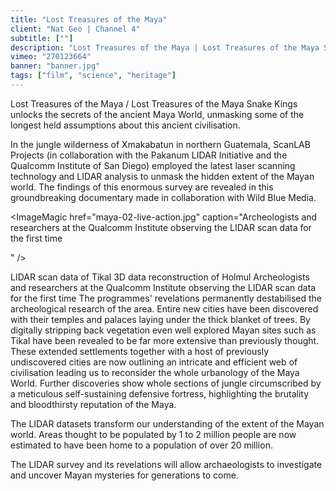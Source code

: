```yaml
---
title: "Lost Treasures of the Maya"
client: "Nat Geo | Channel 4"
subtitle: [""]
description: "Lost Treasures of the Maya | Lost Treasures of the Maya Snake Kings unlocks the secrets of the ancient Maya World, unmasking some of the longest held assumptions about this ancient civilisation."
vimeo: "270123664"
banner: "banner.jpg"
tags: ["film", "science", "heritage"]
---
```



Lost Treasures of the Maya / Lost Treasures of the Maya Snake Kings unlocks the secrets of the ancient Maya World, unmasking some of the longest held assumptions about this ancient civilisation.

In the jungle wilderness of Xmakabatun in northern Guatemala, ScanLAB Projects (in collaboration with the Pakanum LIDAR Initiative and the Qualcomm Institute of San Diego) employed the latest laser scanning technology and LIDAR analysis to unmask the hidden extent of the Mayan world. The findings of this enormous survey are revealed in this groundbreaking documentary made in collaboration with Wild Blue Media.

  <ImageMagic href="maya-08.jpg" caption="LIDAR scan data of Tikal
"/>
  <ImageMagic href="maya-05-model.jpg" caption="3D data reconstruction of Holmul
" />
  <ImageMagic href="maya-02-live-action.jpg" caption="Archeologists and researchers at the Qualcomm Institute observing the LIDAR scan data for the first time

" />

LIDAR scan data of Tikal 3D data reconstruction of Holmul Archeologists and researchers
at the Qualcomm Institute observing the LIDAR scan data for the first time The programmes'
revelations permanently destabilised the archeological research of the area. Entire
new cities have been discovered with their temples and palaces laying under the thick
blanket of trees. By digitally stripping back vegetation even well explored Mayan
sites such as Tikal have been revealed to be far more extensive than previously thought.
These extended settlements together with a host of previously undiscovered cities
are now outlining an intricate and efficient web of civilisation leading us to reconsider
the whole urbanology of the Maya World. Further discoveries show whole sections of
jungle circumscribed by a meticulous self-sustaining defensive fortress, highlighting
the brutality and bloodthirsty reputation of the Maya.

The LIDAR datasets transform our understanding of the extent of the Mayan world. Areas thought to be populated by 1 to 2 million people are now estimated to have been home to a population of over 20 million.

The LIDAR survey and its revelations will allow archaeologists to investigate and uncover Mayan mysteries for generations to come.

<InlineImages>
  <ImageMagic
    href="maya-03-left.jpg"
    caption="Witzna Pyramid hidden in the jungle
"
  />
  <ImageMagic
    href="maya-04-right.jpg"
    caption="3D data reconstruction of Witzna Pyramid after the LIDAR survey
"
  />
</InlineImages>

<ImageMagic
  href="maya-06-map.jpg"
  caption="Aerial map reconstruction of Guatemala and surrounding countries
"
/>
<ImageMagic
  href="maya-07-pyramids.jpg"
  caption="Ground LIDAR scan of Tikal
"
/>
<ImageMagic
  href="maya-09.jpg"
  caption="3D data reconstruction of El Diablo
"
/>
